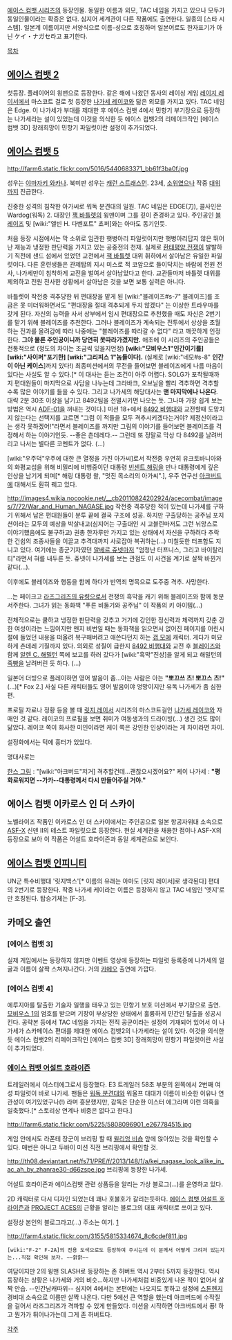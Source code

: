 [[에이스 컴뱃 시리즈]]의 등장인물. 동일한 이름과 외모, TAC 네임을 가지고 있으나 모두가 동일인물이라는 확증은 없다. 심지어 세계관이 다른 작품에도 출연한다. 일종의 [스타 시스템]. 일본계 이름이지만 서양식으로 이름-성으로 호칭하며 일본어로도 한자표기가 아닌 ケイ・ナガセ라고 표기한다.

[[목차]]
== [[에이스 컴뱃 2]] ==
첫등장. 플레이어의 윙맨으로 등장한다. 같은 해에 나왔던 동사의 레이싱 게임 [[레이지 레이서]]에서 마스코트 걸로 첫 등장한 [[나가세 레이코]]와 닮은 외모를 가지고 있다. TAC 네임은 Edge. 이 나가세가 부대를 제대한 후 에이스 컴뱃 4에서 민항기 부기장으로 등장하는 나가세라는 설이 있었는데 이것을 의식한 듯 에이스 컴뱃2의 리메이크작인 [에이스 컴뱃 3D] 장래희망이 민항기 파일럿이란 설정이 추가되었다.

== [[에이스 컴뱃 5]] ==

http://farm6.static.flickr.com/5016/5440683371_bb61f3ba0f.jpg

성우는 [[야마자키 와카나]]. 북미판 성우는 [[캐런 스트래스먼]].
23세, [[소위]]였으나 작중 [[대위]]까지 진급한다.

진중한 성격의 침착한 아가씨로 워독 분견대의 일원. TAC 네임은 EDGE(刀), 콜사인은 Wardog(워독) 2. 대장인 [[잭 바틀렛]]의 윙맨이며 그를 깊이 존경하고 있다. 주인공인 [[블레이즈]] 및 [wiki:"앨빈 H. 다벤포트" 쵸퍼]와는 아마도 동기인듯.

처음 등장 시점에서는 막 소위로 임관한 햇병아리 파일럿이지만 햇병아리답지 않은 뛰어난 재능과 냉정한 판단력을 가지고 있는 공중전의 천재. 실제로 [[환태평양 전쟁]]이 발발하기 직전에 샌드 섬에서 있었던 교전에서 [[잭 바틀렛]] 대위 휘하에서 살아남은 유일한 파일럿이다. 다른 훈련생들은 관제탑의 지시 미스로 적 코앞으로 들이닥치는 바람에 전원 전사, 나가세만이 침착하게 교전을 벌여서 살아남았다고 한다. 교관들마저 바틀렛 대위를 제외하고 전원 전사한 상황에서 살아남은 것을 보면 보통 실력은 아니다.

바틀렛이 작전중 격추당한 뒤 편대장을 맡게 된 [wiki:"블레이즈#s-7" 블레이즈]를 조금은 못 미더워하면서도 "편대장을 절대 격추되게 두지 않겠다" 는 이상한 트라우마를 갖게 된다. 자신의 능력을 사서 상부에서 임시 편대장으로 추천했을 때도 자신은 2번기를 맡기 위해 블레이즈를 추천한다. 그러나 블레이즈가 계속되는 전투에서 상상을 초월하는 전과를 올려감에 따라 나중에는 "블레이즈를 따라갈 수 없다" 라고 깨끗하게 인정한다. '''그야 물론 주인공이니까 당연히 못따라가겠지만.''' 애초에 이 시리즈의 주인공들은 전통적으로 (정도의 차이는 조금씩 있을지언정) '''[wiki:"모비우스1"인간이기를] [wiki:"사이퍼"포기한] [wiki:"그리피스 1"놈들이다].''' (실제로 [wiki:"네모#s-8" '''인간이 아닌 케이스''']까지 있다!) 최종미션에서의 무전을 들어보면 블레이즈에게 나름 마음이 있다는 사실도 알 수 있다.[* 이 대사는 듣는 조건이 아주 어렵다. SOLG가 포착될때까지 편대원들이 마지막으로 사담을 나누는데 그라바크, 오브닐을 빨리 격추하면 격추할 수록 많은 이야기를 들을 수 있다. 그리고 나가세의 해당대사는 '''맨 마지막에나 나온다'''. 대략 2분 30초 이상을 남기고 8492팀을 전멸시키면 나오는 듯. 그나마 가장 쉽게 보는 방법은 역시 [[ADF-01]]을 꺼내는 것이다.] 미션 18+에서 [[8492 비행대]]와 교전할때 도망치지 않는다는 선택지를 고르면 "그럼 이 적들을 모두 격추시키겠다는거야? 제정신이라고는 생각 못하겠어!"라면서 블레이즈를 까지만 그림의 이야기를 들어보면 블레이즈를 걱정해서 하는 이야기인듯. --좋은 츤데레다.-- 그런데 또 정말로 막상 다 8492를 날려버리고 나서는 별다른 코멘트가 없다. (...)

[wiki:"우주덕"우주에 대한 큰 열정을 가진 아가씨]로서 작전중 우연히 유크토바니아와의 화평교섭을 위해 비밀리에 비행중이던 대통령 [[빈센트 해링]]을 만나 대통령에게 깊은 인상을 남기게 되며[* 해링 대통령 왈, "멋진 목소리의 아가씨".], 우주 연구선 [[아크버드]]에 대해서도 훤히 꿰고 있다. 

http://images4.wikia.nocookie.net/__cb20110824202924/acecombat/images/7/72/War_and_Human_NAGASE.jpg
작전중 격추당한 적이 있는데 나가세를 구하기 위해서 남은 편대원들이 분투 끝에 결국 구조에 성공. 하지만 구출당하는 공주님 포지션이라는 모두의 예상을 박살내고(심지어는 구출대인 시 고블린마저도 그런 뉘앙스로 이야기했음에도 불구하고) 권총 한자루만 가지고 있는 상태에서 자신을 구하려다 추락한 건쉽의 조종사들을 이끌고 추격대까지 사로잡아 복귀하는(...) 미칠듯한 터프함도 지니고 있다. 여기에는 종군기자였던 [[알베르 쥬넷]]마저 "엄청난 터프니스, 그리고 바이탈리티"라면서 혀를 내두른 듯. 쥬넷이 나가세를 보는 관점도 이 사건을 계기로 살짝 바뀐거 같다(...).

이후에도 블레이즈와 행동을 함께 하다가 반역죄 명목으로 도주중 격추. 사망한다.

...는 페이크고 [[라즈그리즈의 유령]]으로서 전쟁의 흑막을 캐기 위해 블레이즈와 함께 동분서주한다. 그녀가 읽는 동화책 "푸른 비둘기와 공주님" 이 작품의 키 아이템(...) 

전체적으로는 쿨하고 냉정한 판단력을 갖추고 거기에 강인한 정신력과 체력까지 갖춘 강한 여성이라는 느낌이지만 왠지 비번일 때는 동화책을 읽으면서 없어진 페이지를 어린시절에 들었던 내용을 떠올려 복구해버려고 애쓴다던지 하는 [[갭 모에]] 캐릭터. 게다가 미묘하게 츤데레 기질까지 있다. 의외로 성질이 급한지 [[8492 비행대]]와 교전 후 [[블레이즈]]와 함께 [[알렌 C. 해밀턴]] 쪽에 보고를 하러 갔다가 [wiki:"흑막"진상]을 알게 되고 해밀턴의 [[죽빵]]을 날려버린 듯 하다. (...)

일본어 더빙으로 플레이하면 영어 발음이 좀...아는 사람은 아는 '''"뽀끄쓰 츠! 뽀끄스 츠!"'''(...)[* Fox 2.] 사실 다른 캐릭터들도 영어 발음이야 엉망이지만 유독 나가세가 좀 심한 편.

프로필 자료나 정황 등을 볼 때 [[릿지 레이서]] 시리즈의 마스코트걸인 [[나가세 레이코]]와 자매인 것 같다. 레이코의 프로필을 보면 취미가 여동생과의 드라이빙(...) 생긴 것도 많이 닮았다. 레이코 쪽이 화사한 미인이라면 케이 쪽은 강인한 인상이라는 게 차이라면 차이.

설정화에서는 턱에 흉터가 있었다.

명대사로는

[[한스 그림]] : "[wiki:"아크버드"저거] 격추할건데...괜찮으시겠어요?"
케이 나가세 : '''"평화로워지면 --가카--대통령께서 다시 만들어주실 거야."'''

== 에이스 컴뱃 이카로스 인 더 스카이 ==
노벨라이즈 작품인 이카로스 인 더 스카이에서는 주인공으로 일본 항공자위대 소속으로 [[ASF-X]] 신덴 II의 테스트 파일럿으로 등장한다. 현실 세계관을 채용한 점이나 ASF-X의 등장으로 보아 이 작품은 어설트 호라이즌과 동일 세계관으로 보인다.

== [[에이스 컴뱃 인피니티]] ==
UN군 특수비행대 '릿지백스'[* 이름의 유래는 아마도 [릿지 레이서]로 생각된다] 편대의 2번기로 등장한다. 작중 나가세 케이라는 이름은 등장하지 않고 TAC 네임인 '엣지'로만 호칭된다. 탑승기체는 [F-3].

== 카메오 출연 ==
=== [에이스 컴뱃 3] ===
실제 게임에서는 등장하지 않지만 이벤트 영상에 등장하는 파일럿 등록증에 나가세의 얼굴과 이름이 살짝 스쳐지나간다. 거의 [[카메오]] 출연에 가깝다.

=== [에이스 컴뱃 4] ===
에루지아를 탈출한 기술자 일행을 태우고 있는 민항기 보호 미션에서 부기장으로 출연. [[모비우스 1]]의 엄호를 받으며 기장이 부상당한 상태에서 훌륭하게 민간인 탈출을 성공시킨다. 공략본 등에서 TAC 네임을 가지는 전직 공군이라는 설정이 기재되어 있어서 이 나가세가 스카페이스 편대를 제대한 에이스 컴뱃2의 나가세라는 설이 있다. 이것을 의식한 듯 에이스 컴뱃2의 리메이크작인 [에이스 컴뱃 3D] 장래희망이 민항기 파일럿이란 사실이 추가되었다.

=== [[에이스 컴뱃 어설트 호라이즌]] ===
트레일러에서 이스터에그로서 등장했다. E3 트레일러 58초 부분의 왼쪽에서 2번째 여성 파일럿이 바로 나가세. 팬들은 [[워독 분견대]]와 워울프 대대가 이름이 비슷한 이유나 연관성이 여기있었구나(!) 라며 흥분했지만, 감독은 단순한 이스터 에그라며 이런 의혹을 일축했다.[* 스토리상 연계나 비중은 없다고 한다.]

http://farm6.static.flickr.com/5225/5808096901_e267784515.jpg

게임 안에서도 라폰테 장군이 브리핑 할 때 [[윌리엄 비숍]] 앞에 앉아있는 것을 확인할 수 있다. 매번은 아니고 두바이 미션 직전 브리핑에서 확인할 것.

http://th08.deviantart.net/fs71/PRE/f/2013/148/1/a/kei_nagase_look_alike_in_ac_ah_by_zhanrae30-d66zspe.jpg
브리핑에 등장한 나가세.

어설트 호라이즌과 에이스컴뱃 관련 상품등을 알리는 가상 블로그(...)를 운영하고 있다.

2D 캐릭터로 다시 디자인 되었는데 꽤나 호불호가 갈리는듯하다.
[[에이스 컴뱃 어설트 호라이즌]]과 [[PROJECT ACES]]의 근황을 알리는 블로그의 대표 캐릭터로 쓰이고 있다.

설정상 본인의 블로그라고(...) 주소는 여기.
[http://ameblo.jp/project-nagase/]

http://farm4.static.flickr.com/3155/5815334674_8c6cdef811.jpg

 [wiki:"F-2" F-2A]의 전용 도색으로도 등장하여 주시는데 이 분께서 어떻게 그려져 있는지는...직접 확인해 보자. ~~핡핡~~

여담이지만 2의 윙맨 SLASH로 등장하는 존 허버트 역시 2부터 5까지 등장한다. 역시 등장하는 상황은 나가세와 거의 비슷...하지만 나가세처럼 비중있게 나온 적이 없어서 살짝 안습. --인간남캐따위-- 심지어 4에서는 본편에는 나오지도 못하고 설정에 [[스톤헨지]] 경비대 소속으로 이름만 살짝 나온다. 다만 5에선 큰 역할을 했는데 아크버드에 수작질을 걸어서 라즈그리즈가 격파할 수 있게 만들었다. 미션을 시작하면 아크버드에서 푱! 하고 뭔가가 튀어나가는데 그게 존 허버트다.

[[각주]]
